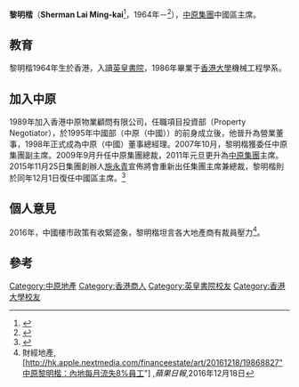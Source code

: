 '''黎明楷'''（'''Sherman Lai Ming-kai'''<ref>{{cite web|url=http://www.thestandard.com.hk/news_detail.asp?pp_cat=21&art_id=163633&sid=45646274&con_type=1&d_str=20151126|title=About turn at Centaline with IPO in mind|publisher=[[英文虎報|英文虎報]]|date=2015年11月26日|deadurl=yes|archiveurl=https://web.archive.org/web/20151208133224/http://www.thestandard.com.hk/news_detail.asp?pp_cat=21&art_id=163633&sid=45646274&con_type=1&d_str=20151126|archivedate=2015年12月8日|accessdate=2015年12月1日}}{{en}}</ref>，1964年－<ref>{{cite web |url=http://hk.centanet.com/home/AboutGroup.aspx |title=黎明楷簡介 |publisher=[[中原地產|中原地產]] |date= |accessdate=2015-12-01 |archive-date=2015-12-08 |archive-url=https://web.archive.org/web/20151208115127/http://hk.centanet.com/home/AboutGroup.aspx |dead-url=no }}{{zh-hant}}</ref>），[[中原集團|中原集團]]中國區主席。

==教育==
黎明楷1964年生於香港，入讀[[英皇書院|英皇書院]]，1986年畢業于[[香港大學|香港大學]]機械工程學系。

==加入中原==
1989年加入香港中原物業顧問有限公司，任職項目投資部（Property Negotiator），於1995年中國部（中原（中國））的前身成立後，他晉升為營業董事，1998年正式成為中原（中國）董事總經理。2007年10月，黎明楷獲委任中原集團副主席。2009年9月升任中原集團總裁，2011年元旦更升為[[中原集團|中原集團]]主席。2015年11月25日集團創辦人[[施永青|施永青]]宣佈將會重新出任集團主席兼總裁，黎明楷則於同年12月1日復任中國區主席。<ref>{{Cite web |url=http://hk.apple.nextmedia.com/financeestate/art/20151126/19388136 |title=中環在線：施永青重掌中原出任主席 |accessdate=2015-12-01 |archive-date=2015-11-26 |archive-url=https://web.archive.org/web/20151126133459/http://hk.apple.nextmedia.com/financeestate/art/20151126/19388136 |dead-url=no }}</ref>

==個人意見==
2016年，中國樓市政策有收緊迹象，黎明楷坦言各大地產商有裁員壓力<Ref>
財經地產,[http://hk.apple.nextmedia.com/financeestate/art/20161218/19868827"中原黎明楷：內地每月流失8%員工"] {{Wayback|url=http://hk.apple.nextmedia.com/financeestate/art/20161218/19868827 |date=20170921192642 }},''蘋果日報'',2016年12月18日
</Ref>。

==參考==
{{reflist}}

{{start box}}
{{s-bus}}
{{s-before|[[施永青|施永青]]}}
{{s-title|[[中原集團|中原集團]][[董事局主席|董事局主席]]|2011年—2015年}}
{{s-after|[[施永青|施永青]]}}
{{end}}

[[Category:中原地產|Category:中原地產]]
[[Category:香港商人|Category:香港商人]]
[[Category:英皇書院校友|Category:英皇書院校友]]
[[Category:香港大學校友|Category:香港大學校友]]